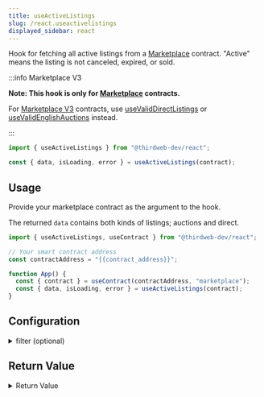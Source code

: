 ```yaml
---
title: useActiveListings
slug: /react.useactivelistings
displayed_sidebar: react
---
```



Hook for fetching all active listings from a [Marketplace](https://thirdweb.com/thirdweb.eth/Marketplace)
contract.
"Active" means the listing is not canceled, expired, or sold.

:::info Marketplace V3

**Note: This hook is only for [Marketplace](https://thirdweb.com/thirdweb.eth/Marketplace) contracts.**

For [Marketplace V3](https://thirdweb.com/thirdweb.eth/MarketplaceV3)
contracts, use [useValidDirectListings](/react/react.usevaliddirectlistings) or [useValidEnglishAuctions](/react/react.usevalidenglishauctions) instead.

:::

```jsx
import { useActiveListings } from "@thirdweb-dev/react";

const { data, isLoading, error } = useActiveListings(contract);
```

## Usage

Provide your marketplace contract as the argument to the hook.

The returned `data` contains both kinds of listings; auctions and direct.

```jsx
import { useActiveListings, useContract } from "@thirdweb-dev/react";

// Your smart contract address
const contractAddress = "{{contract_address}}";

function App() {
  const { contract } = useContract(contractAddress, "marketplace");
  const { data, isLoading, error } = useActiveListings(contract);
}
```

## Configuration

<details>
  <summary>filter (optional)</summary>
  <div>

By default, the hook returns all active listings from the marketplace.

You can filter the results by providing a `filter` object as the second argument.

```jsx
import { useActiveListings, useContract } from "@thirdweb-dev/react";

// Your smart contract address
const contractAddress = "{{contract_address}}";

function App() {
  const { contract } = useContract(contractAddress, "marketplace");

  const { data, isLoading, error } = useActiveListings(
    contract,
    // highlight-start
    {
      seller: "{{wallet_address}}", // Filter by seller
      tokenContract: "{{contract_address}}", // Filter by token contract
      offeror: "{{wallet_address}}", // Filter by offeror
      tokenId: "{{token_id}}", // Filter by token ID
      count: 10, // Limit the number of results
      start: 0, // Start from the nth result (useful for pagination)
    },
    // highlight-end
  );
}
```

</div>
</details>

## Return Value

<details>
  <summary>Return Value</summary>
  <div>

The hook's `data` property, once loaded, returns an array containing both
`AuctionListing` and `DirectListing` objects.
Use the `type` property to determine which type of listing each one is.

```ts
(AuctionListing | DirectListing)[]

// Properties available on both listing types below...

AuctionListing {
    // The id of the listing
    id: string;

    // The address of the asset being listed.
    assetContractAddress: string;

    // The ID of the token to list.
    tokenId: BigNumberish;

    // The asset being listed.
    asset: NFTMetadata;

    // The start time of the listing.
    startTimeInEpochSeconds: BigNumberish;

    // Number of seconds until the auction expires.
    endTimeInEpochSeconds: BigNumberish;

    // The quantity of tokens in the listing.
    // For ERC721s, this value should always be 1
    quantity: BigNumberish;

    // The address of the currency to accept for the listing.
    currencyContractAddress: string;

    // The reserve price is the minimum price that a bid must be in order to be accepted.
    reservePrice: BigNumber;

    // The buyout price of the listing.
    buyoutPrice: BigNumber;

    // The `CurrencyValue` of the buyout price listing.
    // Useful for displaying the price information.
    buyoutCurrencyValuePerToken: CurrencyValue;

    // The `CurrencyValue` of the reserve price.
    // Useful for displaying the price information.
    reservePriceCurrencyValuePerToken: CurrencyValue;

    // The address of the seller.
    sellerAddress: string;

    // Listing type Enum
    type: ListingType.Auction;
}


DirectListing {
    // The id of the listing.
    id: string;

    //The address of the asset being listed.
    assetContractAddress: string;

    // The ID of the token to list.
    tokenId: BigNumberish;

    //The asset being listed.
    asset: NFTMetadata;

    //The start time of the listing.
    startTimeInSeconds: BigNumberish;

    //Number of seconds until the listing expires.
    secondsUntilEnd: BigNumberish;

    // The quantity of tokens to include in the listing.
    // For ERC721s, this value should always be 1
    quantity: BigNumberish;

    // The address of the currency to accept for the listing.
    currencyContractAddress: string;

    // The `CurrencyValue` of the listing. Useful for displaying the price information.
    buyoutCurrencyValuePerToken: CurrencyValue;

    // The buyout price of the listing.
    buyoutPrice: BigNumber;

    // The address of the seller.
    sellerAddress: string;

    // Listing type Enum
    type: ListingType.Direct;
}
```

</div>
</details>
